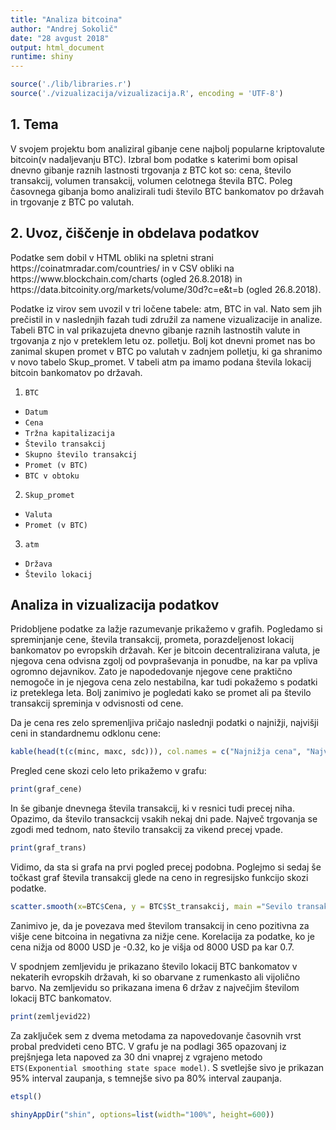 ```yaml
---
title: "Analiza bitcoina"
author: "Andrej Sokolič"
date: "28 avgust 2018"
output: html_document
runtime: shiny
---
```


```r
source('./lib/libraries.r')
source('./vizualizacija/vizualizacija.R', encoding = 'UTF-8')
```

## 1. Tema

V svojem projektu bom analiziral gibanje cene najbolj popularne kriptovalute bitcoin(v nadaljevanju BTC). Izbral bom podatke s katerimi bom opisal dnevno gibanje raznih lastnosti trgovanja z BTC kot so: cena, število transakcij, volumen transakcij, volumen celotnega števila BTC. Poleg časovnega gibanja bomo analizirali tudi število BTC bankomatov po državah in trgovanje z BTC po valutah.



## 2. Uvoz, čiščenje in obdelava podatkov

Podatke sem dobil v HTML obliki na spletni strani https://coinatmradar.com/countries/  in v CSV obliki na https://www.blockchain.com/charts (ogled 26.8.2018) in https://data.bitcoinity.org/markets/volume/30d?c=e&t=b (ogled 26.8.2018).

Podatke iz virov sem uvozil v tri ločene tabele: atm, BTC in val. Nato sem jih prečistil in v naslednjih fazah tudi združil za namene vizualizacije in analize. Tabeli BTC in val prikazujeta dnevno gibanje raznih lastnostih valute in trgovanja z njo v preteklem letu oz. polletju. Bolj kot dnevni promet nas bo zanimal skupen promet v BTC po valutah v zadnjem polletju, ki ga shranimo v novo tabelo Skup_promet. V tabeli atm pa imamo podana števila lokacij bitcoin bankomatov po državah.

1. `BTC` 
* `Datum`
* `Cena`
* `Tržna kapitalizacija`
* `Število transakcij`
* `Skupno število transakcij`
* `Promet (v BTC)`
* `BTC v obtoku`

2. `Skup_promet`
* `Valuta`
* `Promet (v BTC)`

3. `atm`
* `Država`
* `Število lokacij`

## Analiza in vizualizacija podatkov

Pridobljene podatke za lažje razumevanje prikažemo v grafih. Pogledamo si spreminjanje cene, števila transakcij, prometa, porazdeljenost lokacij bankomatov po evropskih državah. Ker je bitcoin decentralizirana valuta, je njegova cena odvisna zgolj od povpraševanja in ponudbe, na kar pa vpliva ogromno dejavnikov. Zato je napodedovanje njegove cene praktično nemogoče in je njegova cena zelo nestabilna, kar tudi pokažemo s podatki iz preteklega leta. Bolj zanimivo je pogledati kako se promet ali pa število transakcij spreminja v odvisnosti od cene.

Da je cena res zelo spremenljiva pričajo naslednji podatki o najnižji, najvišji ceni in standardnemu odklonu cene:
```r
kable(head(t(c(minc, maxc, sdc))), col.names = c("Najnižja cena", "Najvišja cena", "Standardni odklon cene"))
```

Pregled cene skozi celo leto prikažemo v grafu:
```r
print(graf_cene)
```

In še gibanje dnevnega števila transakcij, ki v resnici tudi precej niha. Opazimo, da število transackcij vsakih nekaj dni pade. Največ trgovanja se zgodi med tednom, nato število transakcij za vikend precej vpade.

```r
print(graf_trans)
```

Vidimo, da sta si grafa na prvi pogled precej podobna. Poglejmo si sedaj še točkast graf števila transakcij glede na ceno in regresijsko funkcijo skozi podatke.

```r
scatter.smooth(x=BTC$Cena, y = BTC$St_transakcij, main ="Sevilo transakcij ~ Cena", xlab = "Cena (USD)", ylab = "Število transakcij")
```

Zanimivo je, da je povezava med številom transakcij in ceno pozitivna za višje cene bitcoina in negativna za nižje cene. Korelacija za podatke, ko je cena nižja od 8000 USD je -0.32, ko je višja od 8000 USD pa kar 0.7.

V spodnjem zemljevidu je prikazano število lokacij BTC bankomatov v nekaterih evropskih državah, ki so obarvane z rumenkasto ali vijolično barvo. Na zemljevidu so prikazana imena 6 držav z največjim številom lokacij BTC bankomatov.

```r
print(zemljevid22)
```

Za zaključek sem z dvema metodama za napovedovanje časovnih vrst probal predvideti ceno BTC. V grafu je na podlagi 365 opazovanj iz prejšnjega leta napoved za 30 dni vnaprej z vgrajeno metodo `ETS(Exponential smoothing state space model)`. S svetlejše sivo je prikazan 95% interval zaupanja, s temnejše sivo pa 80% interval zaupanja.

```r
etspl()
```


```r
shinyAppDir("shin", options=list(width="100%", height=600))
```

